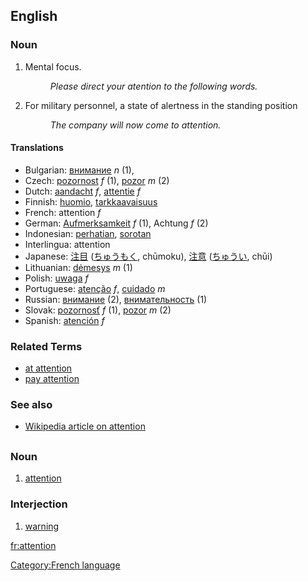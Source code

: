==English==

===Noun===

# Mental focus.
#: ''Please direct your atention to the following words.''
# For military personnel, a state of alertness in the standing position
#: ''The company will now come to attention.''

==== Translations ====
*Bulgarian: [[внимание]] ''n'' (1), 
*Czech: [[pozornost]] ''f'' (1), [[pozor]] ''m'' (2)
*Dutch: [[aandacht]] ''f'', [[attentie]] ''f''
*Finnish: [[huomio]], [[tarkkaavaisuus]]
*French: attention ''f''
*German: [[Aufmerksamkeit]] ''f'' (1), Achtung  ''f'' (2)
*Indonesian: [[hati|perhatian]], [[sorot|sorotan]]
*Interlingua: attention
*Japanese: [[注目]] ([[ちゅうもく]], chūmoku), [[注意]] ([[ちゅうい]], chūi)
*Lithuanian: [[dėmesys]] ''m'' (1)
*Polish: [[uwaga]] ''f''
*Portuguese: [[atenção]] ''f'', [[cuidado]] ''m''
*Russian: [[внимание]] (2), [[внимательность]] (1)
*Slovak: [[pozornosť]] ''f'' (1), [[pozor]] ''m'' (2)
*Spanish: [[atención]] ''f''

===Related Terms===
*[[at attention]]
*[[pay attention]]

===See also===

*[[w:attention|Wikipedia article on attention]]

=={{fr}}==
[[Category:French language]]
===Noun===

# [[attention]]

===Interjection===

# [[warning]]

[[fr:attention]]